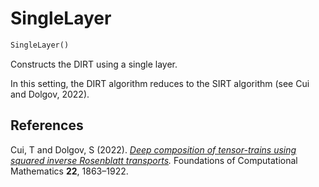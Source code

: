 # SingleLayer { #deep_tensor.SingleLayer }

```python
SingleLayer()
```

Constructs the DIRT using a single layer.

In this setting, the DIRT algorithm reduces to the SIRT algorithm 
(see Cui and Dolgov, 2022).

## References {.doc-section .doc-section-references}

Cui, T and Dolgov, S (2022). *[Deep composition of tensor-trains 
using squared inverse Rosenblatt transports](https://doi.org/10.1007/s10208-021-09537-5).* 
Foundations of Computational Mathematics **22**, 1863--1922.